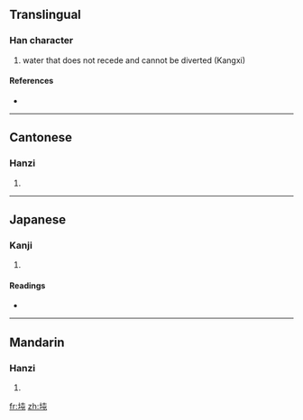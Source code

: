 ==Translingual==

===Han character===
{{Han char|rn=32|rad=土|as=04|sn=7|four=4511<sub>7</sub>|canj=土心山 (GPU)}}

#  water that does not recede and cannot be diverted (Kangxi)

====References====
* {{Han ref|kx=0225.060|dkj=04923|dj=0459.260|hdz=10422.050|uh=5749|ud=22345|bh=CAAD|bd=51885}}

----

==Cantonese==

===Hanzi===
{{yue-hanzi|jyut=|y=tyun4}}

# {{defn|Cantonese}}

----

==Japanese==

===Kanji===
{{ja-kanji|grade=|rs=土04}}

# {{defn|Japanese}}

====Readings====
* {{ja-readings|on=[[とん]] (ton), [[どん]] (don)|kun=[[ふさぐ]] (fusagu), [[きずく]] (kizuku), [[うね]] (une), [[ふさがる]] (fusagaru)}}

----

==Mandarin==

===Hanzi===
{{cmn-hanzi|pin=[[tún]] ([[tun2]])|wg=t'un<sup>2</sup>}}

# {{defn|Mandarin}}

[[fr:坉]]
[[zh:坉]]